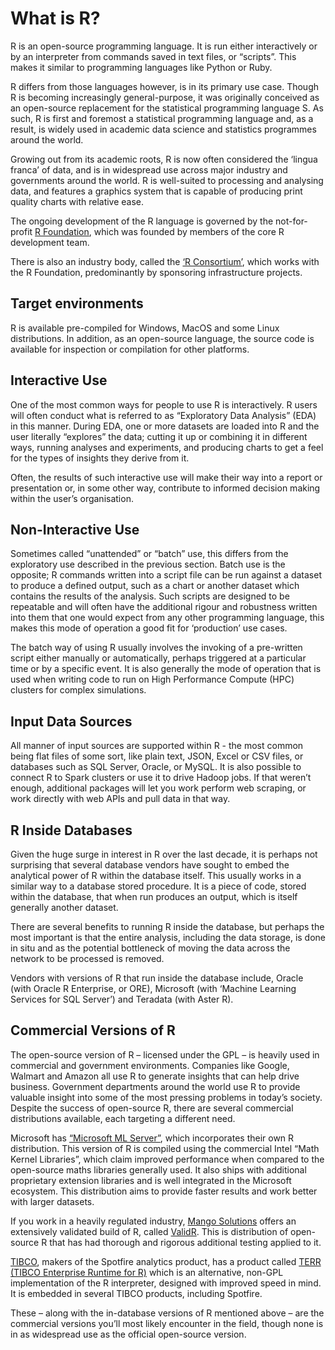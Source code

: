 # What is R? {#whatisr}

R is an open-source programming language. It is run either interactively or by an interpreter from commands saved in text files, or “scripts”. This makes it similar to programming languages like Python or Ruby.

R differs from those languages however, is in its primary use case. Though R is becoming increasingly general-purpose, it was originally conceived as an open-source replacement for the statistical programming language S. As such, R is first and foremost a statistical programming language and, as a result, is widely used in academic data science and statistics programmes around the world.

Growing out from its academic roots, R is now often considered the ‘lingua franca’ of data, and is in widespread use across major industry and governments around the world. R is well-suited to processing and analysing data, and features a graphics system that is capable of producing print quality charts with relative ease.

The ongoing development of the R language is governed by the not-for-profit [R Foundation](https://www.r-project.org/foundation/), which was founded by members of the core R development team.

There is also an industry body, called the ['R Consortium'](https://www.r-consortium.org/), which works with the R Foundation, predominantly by sponsoring infrastructure projects.  

## Target environments

R is available pre-compiled for Windows, MacOS and some Linux distributions. In addition, as an open-source language, the source code is available for inspection or compilation for other platforms.

## Interactive Use

One of the most common ways for people to use R is interactively. R users will often conduct what is referred to as “Exploratory Data Analysis” (EDA) in this manner. During EDA, one or more datasets are loaded into R and the user literally “explores” the data; cutting it up or combining it in different ways, running analyses and experiments, and producing charts to get a feel for the types of insights they derive from it.

Often, the results of such interactive use will make their way into a report or presentation or, in some other way, contribute to informed decision making within the user’s organisation.

## Non-Interactive Use

Sometimes called “unattended” or “batch” use, this differs from the exploratory use described in the previous section. Batch use is the opposite; R commands written into a script file can be run against a dataset to produce a defined output, such as a chart or another dataset which contains the results of the analysis. Such scripts are designed to be repeatable and will often have the additional rigour and robustness written into them that one would expect from any other programming language, this makes this mode of operation a good fit for 'production' use cases.

The batch way of using R usually involves the invoking of a pre-written script either manually or automatically, perhaps triggered at a particular time or by a specific event. It is also generally the mode of operation that is used when writing code to run on High Performance Compute (HPC) clusters for complex simulations.

## Input Data Sources

All manner of input sources are supported within R - the most common being flat files of some sort, like plain text, JSON, Excel or CSV files, or databases such as SQL Server, Oracle, or MySQL. It is also possible to connect R to Spark clusters or use it to drive Hadoop jobs. If that weren't enough, additional packages will let you work perform web scraping, or work directly with web APIs and pull data in that way.

## R Inside Databases

Given the huge surge in interest in R over the last decade, it is perhaps not surprising that several database vendors have sought to embed the analytical power of R within the database itself. This usually works in a similar way to a database stored procedure. It is a piece of code, stored within the database, that when run produces an output, which is itself generally another dataset.

There are several benefits to running R inside the database, but perhaps the most important is that the entire analysis, including the data storage, is done in situ and as the potential bottleneck of moving the data across the network to be processed is removed.

Vendors with versions of R that run inside the database include, Oracle (with Oracle R Enterprise, or ORE), Microsoft (with 'Machine Learning Services for SQL Server') and Teradata (with Aster R).

## Commercial Versions of R

The open-source version of R -- licensed under the GPL -- is heavily used in commercial and government environments. Companies like Google, Walmart and Amazon all use R to generate insights that can help drive business. Government departments around the world use R to provide valuable insight into some of the most pressing problems in today's society. Despite the success of open-source R, there are several commercial distributions available, each targeting a different need. 

Microsoft has [“Microsoft ML Server”](https://docs.microsoft.com/en-us/machine-learning-server/what-is-machine-learning-server), which incorporates their own R distribution. This version of R is compiled using the commercial Intel “Math Kernel Libraries”, which claim improved performance when compared to the open-source maths libraries generally used. It also ships with additional proprietary extension libraries and is well integrated in the Microsoft ecosystem. This distribution aims to provide faster results and work better with larger datasets.

If you work in a heavily regulated industry, [Mango Solutions](https://www.mango-solutions.com/) offers an extensively validated build of R, called [ValidR](https://www.mango-solutions.com/data-science/products/valid-r/). This is distribution of open-source R that has had thorough and rigorous additional testing applied to it.

[TIBCO](https://www.tibco.com/), makers of the Spotfire analytics product, has a product called [TERR (TIBCO Enterprise Runtime for R)](https://community.tibco.com/products/terr) which is an alternative, non-GPL implementation of the R interpreter, designed with improved speed in mind. It is embedded in several TIBCO products, including Spotfire.

These -- along with the in-database versions of R mentioned above -- are the commercial versions you’ll most likely encounter in the field, though none is in as widespread use as the official open-source version.
